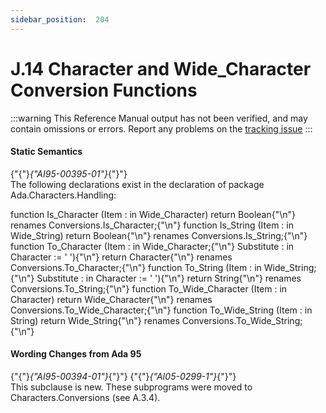 ---
sidebar_position:  204
---

# J.14 Character and Wide_Character Conversion Functions

:::warning
This Reference Manual output has not been verified,
and may contain omissions or errors.
Report any problems on the [tracking issue](https://github.com/ada-lang-io/ada-lang-io/issues/20)
:::



#### Static Semantics

<p>{"{"}<em>{"AI95-00395-01"}</em>{"}"} <br />The following declarations exist in the declaration of package Ada.Characters.Handling:<br /></p>

<CodeBlock>
   function Is_Character (Item : in Wide_Character) return Boolean{"\n"}      renames Conversions.Is_Character;{"\n"}   function Is_String    (Item : in Wide_String)    return Boolean{"\n"}      renames Conversions.Is_String;{"\n"}
   function To_Character (Item       : in Wide_Character;{"\n"}                         Substitute : in Character := ' '){"\n"}                         return Character{"\n"}      renames Conversions.To_Character;{"\n"}
   function To_String    (Item       : in Wide_String;{"\n"}                          Substitute : in Character := ' '){"\n"}                          return String{"\n"}      renames Conversions.To_String;{"\n"}
   function To_Wide_Character (Item : in Character) return Wide_Character{"\n"}      renames Conversions.To_Wide_Character;{"\n"}
   function To_Wide_String    (Item : in String)    return Wide_String{"\n"}      renames Conversions.To_Wide_String;{"\n"}

</CodeBlock>

#### Wording Changes from Ada 95

<Admonition type="aarm" aarm="note" title="Note: ">
{"{"}<em>{"AI95-00394-01"}</em>{"}"} {"{"}<em>{"AI05-0299-1"}</em>{"}"} <br />This subclause is new. These subprograms were moved to Characters.Conversions (see A.3.4). <br /></Admonition>

